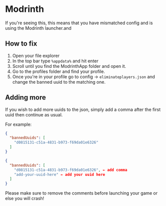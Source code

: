 # Modrinth

If you're seeing this, this means that you have mismatched config and is using the Modrinth launcher.and

## How to fix

1. Open your file explorer
2. In the top bar type `%appdata%` and hit enter
3. Scroll until you find the ModrinthApp folder and open it.
4. Go to the profiles folder and find your profile.
5. Once you're in your profile go to config → `eliminateplayers.json` and change the banned uuid to the matching one.

## Adding more

If you wish to add more uuids to the json, simply add a comma after the first uuid then continue as usual.

For example:

```JSON
{
  "bannedUuids": [
    "d0815131-c51a-4831-b973-f69da01e6326"
  ]
}
```

```JSON
{
  "bannedUuids": [
    "d0815131-c51a-4831-b973-f69da01e6326", ← add comma
    "add-your-uuid-here" ← add your uuid here
  ]
}
```

Please make sure to remove the comments before launching your game or else you will crash!